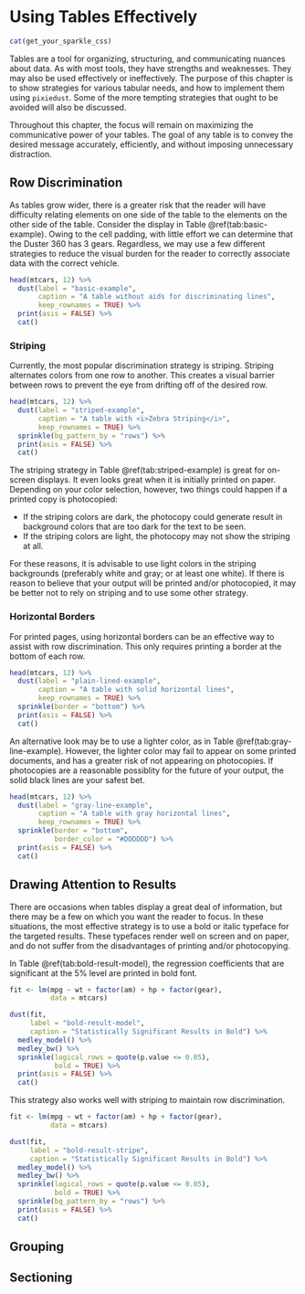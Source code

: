 # Using Tables Effectively
```r
cat(get_your_sparkle_css)
```

Tables are a tool for organizing, structuring, and communicating nuances about data.  As with most tools, they have strengths and weaknesses.  They may also be used effectively or ineffectively.  The purpose of this chapter is to show strategies for various tabular needs, and how to implement them using `pixiedust`. Some of the more tempting strategies that ought to be avoided will also be discussed.

Throughout this chapter, the focus will remain on maximizing the communicative power of your tables.  The goal of any table is to convey the desired message accurately, efficiently, and without imposing unnecessary distraction.

## Row Discrimination

As tables grow wider, there is a greater risk that the reader will have difficulty relating elements on one side of the table to the elements on the other side of the table.  Consider the display in Table \@ref(tab:basic-example). Owing to the cell padding, with little effort we can determine that the Duster 360 has 3 gears.  Regardless, we may use a few different strategies to reduce the visual burden for the reader to correctly associate data with the correct vehicle.

```r
head(mtcars, 12) %>%
  dust(label = "basic-example",
       caption = "A table without aids for discriminating lines",
       keep_rownames = TRUE) %>%
  print(asis = FALSE) %>%
  cat()
```

### Striping

Currently, the most popular discrimination strategy is striping.  Striping alternates colors from one row to another.  This creates a visual barrier between rows to prevent the eye from drifting off of the desired row.  

```r
head(mtcars, 12) %>%
  dust(label = "striped-example",
       caption = "A table with <i>Zebra Striping</i>",
       keep_rownames = TRUE) %>%
  sprinkle(bg_pattern_by = "rows") %>%
  print(asis = FALSE) %>%
  cat()
```

The striping strategy in Table \@ref(tab:striped-example) is great for on-screen displays. It even looks great when it is initially printed on paper.  Depending on your color selection, however, two things could happen if a printed copy is photocopied:

* If the striping colors are dark, the photocopy could generate result in background colors that are too dark for the text to be seen.
* If the striping colors are light, the photocopy may not show the striping at all.

For these reasons, it is advisable to use light colors in the striping backgrounds (preferably white and gray; or at least one white).  If there is reason to believe that your output will be printed and/or photocopied, it may be better not to rely on striping and to use some other strategy.

### Horizontal Borders

For printed pages, using horizontal borders can be an effective way to assist with row discrimination.  This only requires printing a border at the bottom of each row.  

```r
head(mtcars, 12) %>%
  dust(label = "plain-lined-example",
       caption = "A table with solid horizontal lines",
       keep_rownames = TRUE) %>%
  sprinkle(border = "bottom") %>%
  print(asis = FALSE) %>%
  cat()
```

An alternative look may be to use  a lighter color, as in Table \@ref(tab:gray-line-example).  However, the lighter color may fail to appear on some printed documents, and has a greater risk of not appearing on photocopies.  If photocopies are a reasonable possiblity for the future of your output, the solid black lines are your safest bet.

```r

head(mtcars, 12) %>%
  dust(label = "gray-line-example",
       caption = "A table with gray horizontal lines",
       keep_rownames = TRUE) %>%
  sprinkle(border = "bottom",
           border_color = "#DDDDDD") %>%
  print(asis = FALSE) %>%
  cat()
```

## Drawing Attention to Results

There are occasions when tables display a great deal of information, but there may be a few on which you want the reader to focus.  In these situations, the most effective strategy is to use a bold or italic typeface for the targeted results.  These typefaces render well on screen and on paper, and do not suffer from the disadvantages of printing and/or photocopying.

In Table \@ref(tab:bold-result-model), the regression coefficients that are significant at the 5% level are printed in bold font.

```r
fit <- lm(mpg ~ wt + factor(am) + hp + factor(gear),
          data = mtcars)

dust(fit,
     label = "bold-result-model",
     caption = "Statistically Significant Results in Bold") %>%
  medley_model() %>%
  medley_bw() %>%
  sprinkle(logical_rows = quote(p.value <= 0.05),
           bold = TRUE) %>%
  print(asis = FALSE) %>%
  cat()
```

This strategy also works well with striping to maintain row discrimination.

```r
fit <- lm(mpg ~ wt + factor(am) + hp + factor(gear),
          data = mtcars)

dust(fit,
     label = "bold-result-stripe",
     caption = "Statistically Significant Results in Bold") %>%
  medley_model() %>%
  medley_bw() %>%
  sprinkle(logical_rows = quote(p.value <= 0.05),
           bold = TRUE) %>%
  sprinkle(bg_pattern_by = "rows") %>%
  print(asis = FALSE) %>%
  cat()
```

## Grouping

## Sectioning
